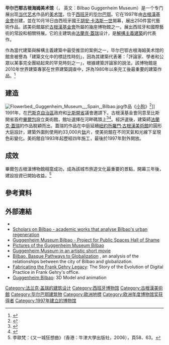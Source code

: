 {{擴充|time=2010-9-18}}
{{noteTA
|T=zh-hans:毕尔巴鄂古根海姆美术馆; zh-hant:畢爾包古根漢美術館;
|1=zh-hant:畢爾包; zh-cn:毕尔巴鄂;
|2=zh-hant:古根漢; zh-cn:古根海姆;
}}
{{Coord|43|16|06.98|N|2|56|03.43|W|region:ES_type:landmark|display=title}}
{{Infobox Museum
 |name          = 畢爾包古根漢美術館
 |native_name      = Museo Guggenheim Bilbao / Guggenheim Bilbao Museoa
 |image         = Bilbao - Guggenheim aurore.jpg
 |imagesize     = 250px
 |caption       = 畢爾包古根漢美術館，位於[[畢爾包|畢爾包]]市中心的[[內維翁河|內維翁河]]口。
 |map_type      = 
 |map_caption   = 
 |established   = 1997年10月18日
 |location      = {{ESP}}[[畢爾包|畢爾包]]
 |type          = [[美術館|美術館]]
 |area          = 
 |visitors      = 1.011.363 (2014)<ref>{{Cite web |url=http://www.elcorreo.com/bizkaia/culturas/201501/02/guggenheim-supero-millon-visitantes-20150102132645.html |title=La exposición más vista en España el año pasado fue la de Yoko Ono en el Guggengheim. |accessdate=2015-01-05 |archive-date=2015-01-06 |archive-url=https://web.archive.org/web/20150106195018/http://www.elcorreo.com/bizkaia/culturas/201501/02/guggenheim-supero-millon-visitantes-20150102132645.html |dead-url=no }}</ref>
 |director      = Juan Ignacio Vidarte<ref>{{Cite web |url=http://www.guggenheim.org/bilbao/executive-staff |title=Executive Staff |publisher=The Solomon R. Guggenheim Foundation |accessdate=2012-10-30 |language=en |deadurl=yes |archiveurl=https://web.archive.org/web/20121023171118/http://www.guggenheim.org/bilbao/executive-staff |archivedate=2012-10-23 }}</ref>
 |publictransit =
 |openinghours  = 
 |website       = [http://www.guggenheim-bilbao.es/ www.guggenheim-bilbao.es]
}}

'''毕尔巴鄂古根海姆美术馆'''（{{lang-es|Museo Guggenheim Bilbao}}， 英文：Bilbao Guggenheim Museum）是一个专门展出现[[当代艺术|当代艺术]]作品的[[美术馆|美术馆]]，位于[[西班牙|西班牙]]的[[毕尔巴鄂|毕尔巴鄂]]。它在1997年由[[古根漢基金會|古根漢基金會]]创建，並在10月18日由西班牙國王[[胡安·卡洛斯一世|胡安·卡洛斯一世]]揭幕，展出250件當代藝術作品。該美術館屬於[[古根漢基金會|古根漢基金會]]所屬的幾座博物館之一。展出西班牙和國際藝術的常設和相關特展。它的主建筑由[[法蘭克·蓋瑞|法蘭克·蓋瑞]]设计，是[[解構主義建築|解構主義建築]]的代表作。

作為當代建築與解構主義建築中最受推崇的案例之一，毕尔巴鄂古根海姆美术馆的館舍被譽為「建築文化中的標誌性時刻」，因為其建築代表著：「評論家、學者和公眾以某事完全團結起來的罕見時刻之一」，根據建築評論家{{link-en|保羅·戈德伯格|Paul Goldberger}}的說法，該博物館是2010年世界建築專家在世界建築調查中，評為1980年以來完工後最重要的建築作品。<ref name="VF Tyrnauer 2010">{{cite news|last=Tyrnauer|first=Matt|title=Architecture in the Age of Gehry|url=http://www.vanityfair.com/culture/features/2010/08/architecture-survey-201008?currentPage=all|access-date=July 22, 2010|newspaper=[[Vanity_Fair_(magazine)|Vanity Fair]]|date=June 30, 2010}}</ref>

==建造==
[[File:Flowerbed,_Guggenheim_Museum_,_Spain,_Bilbao.jpg|thumb]]作品《[[小狗_(雕塑)|小狗]]》<ref>{{Cite web |url=http://www.spain.info/zh/conoce/museo/vizcaya/museo_guggenheim_bilbao.html |title=畢爾包古根漢美術館 |work=www.spain.info |accessdate=2012-10-29 |archive-date=2012-10-26 |archive-url=https://web.archive.org/web/20121026130911/http://www.spain.info/zh/conoce/museo/vizcaya/museo_guggenheim_bilbao.html |dead-url=no }}</ref>]]
1991年，在[[巴斯克自治區|巴斯克自治區]]政府和[[比斯開省|比斯開省]]議會邀請下，古根漢基金會同意至比斯開省首府[[畢爾包|畢爾包]]設立美術館，館址選擇在河畔碼頭上<ref name="history">{{Cite web |url=http://www.guggenheim.org/bilbao/history |title=History |publisher=The Solomon R. Guggenheim Foundation |accessdate=2012-10-29 |language=en |archive-date=2012-10-23 |archive-url=https://web.archive.org/web/20121023171403/http://www.guggenheim.org/bilbao/history |dead-url=no }}</ref><ref name="construction">{{Cite web |url=http://www.guggenheim-bilbao.es/en/the-building/the-construction/ |title=The Building - The Construction |publisher=Guggenheim Bilbao |accessdate=2012-10-29 |language=en |archive-date=2012-11-09 |archive-url=https://web.archive.org/web/20121109181217/http://www.guggenheim-bilbao.es/en/the-building/the-construction/ |dead-url=no }}</ref>。經評選後，建築師[[法蘭克·蓋瑞|法蘭克·蓋瑞]]的作品脫穎而出。蓋瑞的作品在中庭延續[[紐約|紐約]][[所羅門·古根漢美術館|所羅門·古根漢美術館]]的圓形大庭設計，建築外圍則使用約33,000片[[鈦|鈦]]片，使美術館在不同天氣和光線下呈現色彩變化。美術館自1993年起歷經四年施工，最後於1997年對外開放。

==成效==
畢爾包古根漢博物館相當成功，成為該城市旅遊文化最重要的景點，開幕三年後，建設投資已開始收益。<ref>李歐梵：《又一城狂想曲》（香港：牛津大學出版社，2006），頁58、63。</ref>
==參考資料==
{{Reflist}}

==外部連結==
{{Commons category|Guggenheim Museum Bilbao}}
* {{Official website|www.guggenheim-bilbao.es}}
*[http://www.scholars-on-bilbao.info/ Scholars on Bilbao - academic works that analyse Bilbao's urban regeneration]
* [https://web.archive.org/web/20060216184749/http://www.pps.org/gps/one?public_place_id=827 Guggenheim Museum Bilbao - Project for Public Spaces Hall of Shame]
* [http://elarq.com/galeria/thumbnails.php?album=61 Pictures of the Guggenheim Museum Bilbao] {{Webarchive|url=https://web.archive.org/web/20111002201613/http://elarq.com/galeria/thumbnails.php?album=61 |date=2011-10-02 }}
* [http://vimeo.com/2629513 Guggenheim Museum in an artistic short movie]
* [http://books.emeraldinsight.com/display.asp?K=9780080453248 Bilbao. Basque Pathways to Globalization] {{Webarchive|url=https://archive.is/20130122041124/http://books.emeraldinsight.com/display.asp?K=9780080453248 |date=2013-01-22 }}, an analysis of the relationships between the city of Bilbao and globalization.
*[https://www.amazon.com/dp/B01MUN0SPP/ Fabricating the Frank Gehry Legacy]: The Story of the Evolution of Digital Practice in Frank Gehry's office.
*[https://www.georgenischal.com/3d-models/archviz/guggenheim-bilbao.html Guggenheim Bilbao]: 3D Model and animation


{{古根漢美術館}}
{{Frank Gehry}}

{{Authority control}}
[[Category:法兰克·盖瑞的建筑设计|Category:法兰克·盖瑞的建筑设计]]
[[Category:西班牙博物馆|Category:西班牙博物馆]]
[[Category:古根漢美術館|Category:古根漢美術館]]
[[Category:毕尔巴鄂建筑物|Category:毕尔巴鄂建筑物]]
[[Category:歐洲地標|Category:歐洲地標]]
[[Category:欧洲年度博物馆奖获得者|Category:欧洲年度博物馆奖获得者]]
[[Category:1997年建立的博物馆|Category:1997年建立的博物馆]]